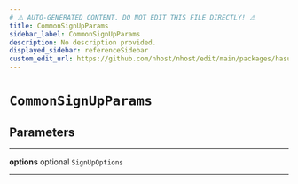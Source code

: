 ```yaml
---
# ⚠️ AUTO-GENERATED CONTENT. DO NOT EDIT THIS FILE DIRECTLY! ⚠️
title: CommonSignUpParams
sidebar_label: CommonSignUpParams
description: No description provided.
displayed_sidebar: referenceSidebar
custom_edit_url: https://github.com/nhost/nhost/edit/main/packages/hasura-auth-js/src/utils/types.ts#L24
---
```


# `CommonSignUpParams`

## Parameters

---

**<span className="parameter-name">options</span>** <span className="optional-status">optional</span> `SignUpOptions`

---
